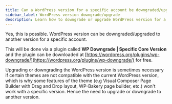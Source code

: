 ```yaml
---
title: Can a WordPress version for a specific account be downgraded/upgraded?
sidebar_label: WordPress version downgrade/upgrade
description: Learn how to downgrade or upgrade WordPress version for a specific account
---
```


Yes, this is possible. WordPress version can be downgraded/upgraded to another version for a specific account.

This will be done via a plugin called **WP Downgrade | Specific Core Version** and the plugin can be downloaded at [https://wordpress.org/plugins/wp-downgrade/](https://wordpress.org/plugins/wp-downgrade/) for free.

Upgrading or downgrading the WordPress version is sometimes necessary if certain themes are not compatible with the current WordPress version, which is why some features of the theme (e.g Visual Composer Page Builder with Drag and Drop layout, WP-Bakery page builder, etc.) won't work with a specific version. Hence the need to upgrade or downgrade to another version.